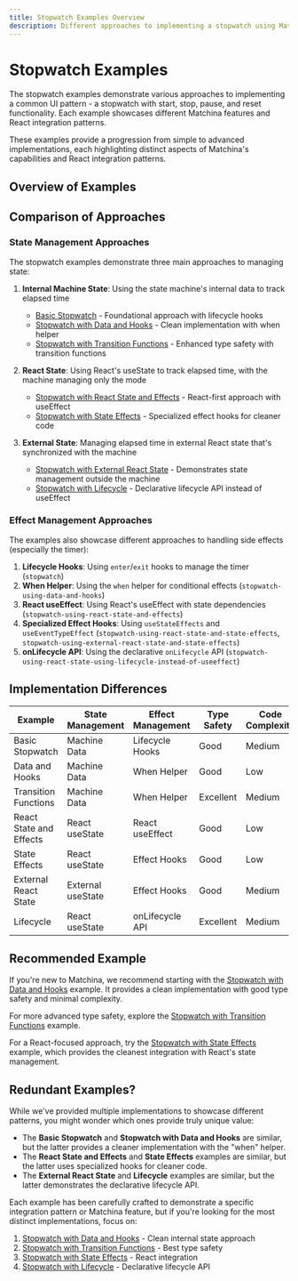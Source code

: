 ```yaml
---
title: Stopwatch Examples Overview
description: Different approaches to implementing a stopwatch using Matchina state machines
---
```



# Stopwatch Examples

The stopwatch examples demonstrate various approaches to implementing a common UI pattern - a stopwatch with start, stop, pause, and reset functionality. Each example showcases different Matchina features and React integration patterns.

These examples provide a progression from simple to advanced implementations, each highlighting distinct aspects of Matchina's capabilities and React integration patterns.

## Overview of Examples

<CardGrid>
  <LinkCard
    title="Basic Stopwatch"
    href="./stopwatch/"
    description="The foundational stopwatch implementation with clear state transitions"
  />
  <LinkCard
    title="Stopwatch with Data and Hooks"
    href="./stopwatch-using-data-and-hooks/"
    description="Uses state data and lifecycle hooks for time tracking"
  />
  <LinkCard
    title="Stopwatch with Transition Functions"
    href="./stopwatch-using-data-and-transition-functions/"
    description="Demonstrates function-based transitions for rich type inference"
  />
  <LinkCard
    title="Stopwatch with React State and Effects"
    href="./stopwatch-using-react-state-and-effects/"
    description="React-first implementation with native state management"
  />
  <LinkCard
    title="Stopwatch with State Effects"
    href="./stopwatch-using-react-state-and-state-effects/"
    description="Uses specialized utility hooks for effect management"
  />
  <LinkCard
    title="Stopwatch with External React State"
    href="./stopwatch-using-external-react-state-and-state-effects/"
    description="Demonstrates using React state outside the machine"
  />
  <LinkCard
    title="Stopwatch with Lifecycle"
    href="./stopwatch-using-react-state-using-lifecycle-instead-of-useeffect/"
    description="Uses onLifecycle hooks instead of useEffect"
  />
  <LinkCard
    title="Stopwatch with Transition Hooks"
    href="./stopwatch-using-transition-hooks-instead-of-useeffect/"
    description="Uses transition hooks instead of useEffect"
  />

</CardGrid>

## Comparison of Approaches

### State Management Approaches

The stopwatch examples demonstrate three main approaches to managing state:

1. **Internal Machine State**: Using the state machine's internal data to track elapsed time

   - [Basic Stopwatch](/matchina/examples/stopwatch/) - Foundational approach with lifecycle hooks
   - [Stopwatch with Data and Hooks](/matchina/examples/stopwatch-using-data-and-hooks/) - Clean implementation with when helper
   - [Stopwatch with Transition Functions](/matchina/examples/stopwatch-using-data-and-transition-functions/) - Enhanced type safety with transition functions

2. **React State**: Using React's useState to track elapsed time, with the machine managing only the mode

   - [Stopwatch with React State and Effects](/matchina/examples/stopwatch-using-react-state-and-effects/) - React-first approach with useEffect
   - [Stopwatch with State Effects](/matchina/examples/stopwatch-using-react-state-and-state-effects/) - Specialized effect hooks for cleaner code

3. **External State**: Managing elapsed time in external React state that's synchronized with the machine
   - [Stopwatch with External React State](/matchina/examples/stopwatch-using-external-react-state-and-state-effects/) - Demonstrates state management outside the machine
   - [Stopwatch with Lifecycle](/matchina/examples/stopwatch-using-react-state-using-lifecycle-instead-of-useeffect/) - Declarative lifecycle API instead of useEffect

### Effect Management Approaches

The examples also showcase different approaches to handling side effects (especially the timer):

1. **Lifecycle Hooks**: Using `enter`/`exit` hooks to manage the timer (`stopwatch`)
2. **When Helper**: Using the `when` helper for conditional effects (`stopwatch-using-data-and-hooks`)
3. **React useEffect**: Using React's useEffect with state dependencies (`stopwatch-using-react-state-and-effects`)
4. **Specialized Effect Hooks**: Using `useStateEffects` and `useEventTypeEffect` (`stopwatch-using-react-state-and-state-effects`, `stopwatch-using-external-react-state-and-state-effects`)
5. **onLifecycle API**: Using the declarative `onLifecycle` API (`stopwatch-using-react-state-using-lifecycle-instead-of-useeffect`)

## Implementation Differences

| Example                 | State Management  | Effect Management | Type Safety | Code Complexity |
| ----------------------- | ----------------- | ----------------- | ----------- | --------------- |
| Basic Stopwatch         | Machine Data      | Lifecycle Hooks   | Good        | Medium          |
| Data and Hooks          | Machine Data      | When Helper       | Good        | Low             |
| Transition Functions    | Machine Data      | When Helper       | Excellent   | Medium          |
| React State and Effects | React useState    | React useEffect   | Good        | Low             |
| State Effects           | React useState    | Effect Hooks      | Good        | Low             |
| External React State    | External useState | Effect Hooks      | Good        | Medium          |
| Lifecycle               | React useState    | onLifecycle API   | Excellent   | Medium          |

## Recommended Example

If you're new to Matchina, we recommend starting with the [Stopwatch with Data and Hooks](/matchina/examples/stopwatch-using-data-and-hooks/) example. It provides a clean implementation with good type safety and minimal complexity.

For more advanced type safety, explore the [Stopwatch with Transition Functions](/matchina/examples/stopwatch-using-data-and-transition-functions/) example.

For a React-focused approach, try the [Stopwatch with State Effects](/matchina/examples/stopwatch-using-react-state-and-state-effects/) example, which provides the cleanest integration with React's state management.

## Redundant Examples?

While we've provided multiple implementations to showcase different patterns, you might wonder which ones provide truly unique value:

- The **Basic Stopwatch** and **Stopwatch with Data and Hooks** are similar, but the latter provides a cleaner implementation with the "when" helper.
- The **React State and Effects** and **State Effects** examples are similar, but the latter uses specialized hooks for cleaner code.
- The **External React State** and **Lifecycle** examples are similar, but the latter demonstrates the declarative lifecycle API.

Each example has been carefully crafted to demonstrate a specific integration pattern or Matchina feature, but if you're looking for the most distinct implementations, focus on:

1. [Stopwatch with Data and Hooks](/matchina/examples/stopwatch-using-data-and-hooks/) - Clean internal state approach
2. [Stopwatch with Transition Functions](/matchina/examples/stopwatch-using-data-and-transition-functions/) - Best type safety
3. [Stopwatch with State Effects](/matchina/examples/stopwatch-using-react-state-and-state-effects/) - React integration
4. [Stopwatch with Lifecycle](/matchina/examples/stopwatch-using-react-state-using-lifecycle-instead-of-useeffect/) - Declarative lifecycle API
